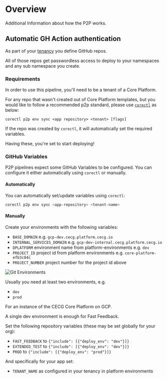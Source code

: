 # Overview

Additional Information about how the P2P works.

## Automatic GH Action authentication

As part of your [tenancy](/application/tenancy) you define GitHub repos.

All of those repos get passwordless access to deploy to your namespaces and
any sub namespace you create.

### Requirements

In order to use this pipeline, you'll need to be a tenant of a Core Platform.

For any repo that wasn't created out of Core Platform templates, but you would like to follow a recommended p2p standard, please use [`corectl`](/corectl) as below:

```shell
corectl p2p env sync <app repository> <tenant> [flags]
```

If the repo was created by `corectl`, it will automatically set the required variables.

Having these, you're set to start deploying!

### GitHub Variables

P2P pipelines expect some GitHub Variables to be configured.
You can configure it either automatically using `corectl` or manually.

#### Automatically

You can automatically set/update variables using `corectl`:

```bash
corectl p2p env sync <app-repository> <tenant-name>
```

#### Manually

Create your environments with the following variables:

- `BASE_DOMAIN` e.g. `gcp-dev.cecg.platform.cecg.io`
- `INTERNAL_SERVICES_DOMAIN` e.g. `gcp-dev-internal.cecg.platform.cecg.io`
- `DPLATFORM` environment name from platform-environments e.g. `dev`
- `PROJECT_ID` project id from platform environments e.g. `core-platform-efb3c84c`
- `PROJECT_NUMBER` project number for the project id above

![Git Environments](/images/p2p/git-environments.png)

Usually you need at least two environments, e.g.

- `dev`
- `prod`

For an instance of the CECG Core Platform on GCP.

A single dev environment is enough for Fast Feedback.

Set the following repository variables (these may be set globally for your org):

- `FAST_FEEDBACK` to `{"include": [{"deploy_env": "dev"}]}`
- `EXTENDED_TEST` to `{"include": [{"deploy_env": "dev"}]}`
- `PROD` to `{"include": [{"deploy_env": "prod"}]}`

And specifically for your app set:

- `TENANT_NAME` as configured in your tenancy in platform environments
